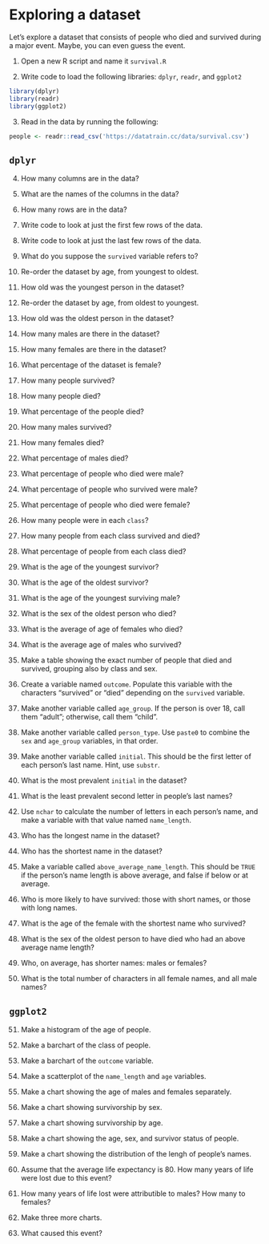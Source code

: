 # Exploring a dataset

Let's explore a dataset that consists of people who died and survived during a major event. Maybe, you can even guess the event.

1. Open a new R script and name it `survival.R`

2. Write code to load the following libraries: `dplyr`, `readr`, and `ggplot2`

```r
library(dplyr)
library(readr)
library(ggplot2)
```

3. Read in the data by running the following:

```r
people <- readr::read_csv('https://datatrain.cc/data/survival.csv')
```

## `dplyr` {.unnumbered}

4. How many columns are in the data?

5. What are the names of the columns in the data?

6. How many rows are in the data?

7. Write code to look at just the first few rows of the data.

8. Write code to look at just the last few rows of the data.

9. What do you suppose the `survived` variable refers to? 

10. Re-order the dataset by age, from youngest to oldest.

11. How old was the youngest person in the dataset?

12. Re-order the dataset by age, from oldest to youngest.

13. How old was the oldest person in the dataset?

14. How many males are there in the dataset?

15. How many females are there in the dataset?

16. What percentage of the dataset is female?

17. How many people survived?

18. How many people died?

19. What percentage of the people died?

20. How many males survived?

21. How many females died?

22. What percentage of males died?

23. What percentage of people who died were male?

24. What percentage of people who survived were male?

25. What percentage of people who died were female?

26. How many people were in each `class`?

27. How many people from each class survived and died?

28. What percentage of people from each class died?

29. What is the age of the youngest survivor?

30. What is the age of the oldest survivor?

31. What is the age of the youngest surviving male?

32. What is the sex of the oldest person who died?

33. What is the average of age of females who died?

34. What is the average age of males who survived?

35. Make a table showing the exact number of people that died and survived, grouping also by class and sex.

36. Create a variable named `outcome`. Populate this variable with the characters "survived" or "died" depending on the `survived` variable. 

37. Make another variable called `age_group`. If the person is over 18, call them "adult"; otherwise, call them "child".

38. Make another variable called `person_type`. Use `paste0` to combine the `sex` and `age_group` variables, in that order. 

39. Make another variable called `initial`. This should be the first letter of each person's last name. Hint, use `substr`.

40. What is the most prevalent `initial` in the dataset?

41. What is the least prevalent second letter in people's last names?

42. Use `nchar` to calculate the number of letters in each person's name, and make a variable with that value named `name_length`.

43. Who has the longest name in the dataset?

44. Who has the shortest name in the dataset?

45. Make a variable called `above_average_name_length`. This should be `TRUE` if the person's name length is above average, and false if below or at average.

46. Who is more likely to have survived: those with short names, or those with long names.

47. What is the age of the female with the shortest name who survived?

48. What is the sex of the oldest person to have died who had an above average name length?

49. Who, on average, has shorter names: males or females?

50. What is the total number of characters in all female names, and all male names?

## `ggplot2` {.unnumbered}

51. Make a histogram of the age of people.

52. Make a barchart of the class of people.

53. Make a barchart of the `outcome` variable.

54. Make a scatterplot of the `name_length` and `age` variables.

55. Make a chart showing the age of males and females separately.

56. Make a chart showing survivorship by sex.

57. Make a chart showing survivorship by age.

58. Make a chart showing the age, sex, and survivor status of people.

59. Make a chart showing the distribution of the lengh of people's names.

60. Assume that the average life expectancy is 80. How many years of life were lost due to this event?

61. How many years of life lost were attributible to males? How many to females?

62. Make three more charts.

63. What caused this event?